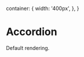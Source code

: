 

  container: {
    width: '400px',
  },
}

<Meta title="Components/Media Credits" component={MediaCredits} />

# Accordion

Default rendering.

<Preview>
  <Story name="Demonstrates default rendering of MediaCredits component">
    <div style={styles.container}>
      <MediaCredits
        asOfDate="2017/01/01"
        transcriptHtml="<h2>Transcript</h2><p>Lorem ipsum dolor sit amet, consectetur adipiscing elit, sed do eiusmod tempor incididunt ut labore et dolore magna aliqua. Ut enim ad minim veniam, quis nostrud exercitation ullamco laboris nisi ut aliquip ex ea commodo consequat. Duis aute irure dolor in reprehenderit in voluptate velit esse cillum dolore eu fugiat nulla pariatur. Excepteur sint occaecat cupidatat non proident, sunt in culpa qui officia deserunt mollit anim id est laborum.</p>"
        legal={{
          disclaimerText: 'Disclaimer text',
        }}
        credits={{
          author: {
            name: 'Zaphod Beeblebrox',
          },
          primaryReviewers: [
            {
              name: 'Ford Prefect',
            },
            {
              name: 'Arthur Dent',
            },
          ],
          secondaryReviewers: [
            {
              name: 'Trillian',
            },
            {
              name: 'Marvin, the Paranoid Android',
            },
          ],
        }}
      />
    </div>
  </Story>
</Preview>
